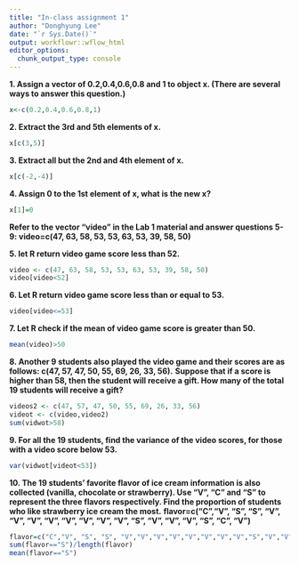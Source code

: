 ```yaml
---
title: "In-class assignment 1"
author: "Donghyung Lee"
date: "`r Sys.Date()`"
output: workflowr::wflow_html
editor_options:
  chunk_output_type: console
---
```


**1. Assign a vector of 0.2,0.4,0.6,0.8 and 1 to object x. (There are several ways to answer this question.)**
```r
x<-c(0.2,0.4,0.6,0.8,1)
```

**2. Extract the 3rd and 5th elements of x.**
```r
x[c(3,5)]
```

**3. Extract all but the 2nd and 4th element of x.**
```r
x[c(-2,-4)]
```

**4. Assign 0 to the 1st element of x, what is the new x?**
```r
x[1]=0
```

**Refer to the vector “video” in the Lab 1 material and answer questions 5-9: video=c(47, 63, 58, 53, 53, 63, 53, 39, 58, 50)**

**5. let R return video game score less than 52.**
```r
video <- c(47, 63, 58, 53, 53, 63, 53, 39, 58, 50)
video[video<52]
```

**6. Let R return video game score less than or equal to 53.**
```r
video[video<=53]
```

**7. Let R check if the mean of video game score is greater than 50.**
```r
mean(video)>50
```

**8. Another 9 students also played the video game and their scores are as follows: c(47, 57, 47, 50, 55, 69, 26, 33, 56).**
**Suppose that if a score is higher than 58, then the student will receive a gift. How many of the total 19 students will receive a gift?**
```r
videos2 <- c(47, 57, 47, 50, 55, 69, 26, 33, 56)
videot <- c(video,video2)
sum(vidwot>58)
```

**9. For all the 19 students, find the variance of the video scores, for those with a video score below 53.**
```r
var(vidwot[videot<53])
```

**10. The 19 students’ favorite flavor of ice cream information is also collected (vanilla, chocolate or strawberry). Use “V”, “C” and “S” to represent the three flavors respectively. Find the proportion of students who like strawberry ice cream the most.**
**flavor=c(“C”,“V”, “S”, “S”, “V”, “V”, “V”, “V”, “V”, “V”, “V”, “V”, “S”, “V”, “V”, “V”, “S”, “C”, “V”)**
```r
flavor=c("C","V", "S", "S", "V","V","V","V","V","V","V","V","S","V","V","V","S","C","V")
sum(flavor=="S")/length(flavor)
mean(flavor=="S")

```
